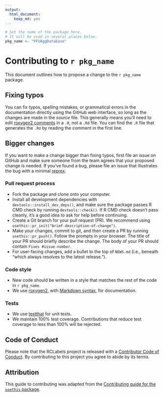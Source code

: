 ```yaml
---
output: 
  html_document: 
    keep_md: yes
---
```


<!-- Do not edit CONTRIBUTING.md.  -->
<!-- Be sure to edit CONTRIBUTING.Rmd, which is used to create CONTRIBUTING.md -->

```r
# Set the name of the package here.
# It will be used in several places below.
pkg_name <- "PFUAggDatabase"
```

# Contributing to ``r pkg_name``

This document outlines how to propose a change to the ``r pkg_name`` package.

## Fixing typos

You can fix typos, spelling mistakes, or grammatical errors in the documentation directly 
using the GitHub web interface, so long as the changes are made in the _source_ file.
This generally means you'll need to edit
[roxygen2 comments](https://roxygen2.r-lib.org/articles/roxygen2.html) in a `.R`, not a `.Rd` file.
You can find the `.R` file that generates the `.Rd` by reading the comment in the first line.

## Bigger changes

If you want to make a change bigger than fixing typos,
first file an issue on GitHub and make sure someone from the team agrees that your proposed change is needed.
If you’ve found a bug, please file an issue that illustrates the bug with a minimal
[reprex](https://www.tidyverse.org/help/#reprex).

### Pull request process

* Fork the package and clone onto your computer.
* Install all development dependencies with `devtools::install_dev_deps()`, and 
  make sure the package passes R CMD check by running `devtools::check()`.
  If R CMD check doesn't pass cleanly, it's a good idea to ask for help before continuing.
* Create a Git branch for your pull request (PR).
  We recommend using `usethis::pr_init("brief-description-of-change")`.
* Make your changes, commit to git, and then create a PR by running `usethis::pr_push()`.
  Follow the prompts in your browser.
  The title of your PR should briefly describe the change.
  The body of your PR should contain `Fixes #issue-number`.
* For user-facing changes, add a bullet to the top of `NEWS.md` 
  (i.e., beneath "which always resolves to the latest release.").

### Code style

* New code should be written in a style that matches the rest of the code in ``r pkg_name``. 
* We use [roxygen2](https://cran.r-project.org/package=roxygen2), 
  with [Markdown syntax](https://cran.r-project.org/web/packages/roxygen2/vignettes/rd-formatting.html), 
  for documentation.
  
### Tests

* We use [testthat](https://cran.r-project.org/package=testthat) for unit tests.
* We maintain 100% test coverage. Contributions that reduce test coverage to less than 100% will be rejected.

## Code of Conduct

Please note that the RCLabels project is released with a
[Contributor Code of Conduct](CODE_OF_CONDUCT.md). 
By contributing to this
project you agree to abide by its terms.

## Attribution

This guide to contributing was adapted from the
[Contributing guide for the `usethis` package](https://usethis.r-lib.org/CONTRIBUTING.html).
